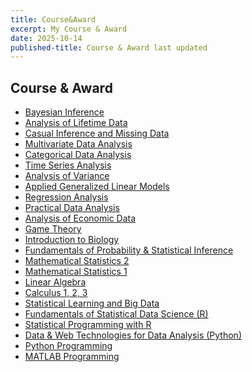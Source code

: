 ```yaml
---
title: Course&Award
excerpt: My Course & Award
date: 2025-10-14
published-title: Course & Award last updated
---
```


<script async src="https://pagead2.googlesyndication.com/pagead/js/adsbygoogle.js?client=ca-pub-6878992848042528"
     crossorigin="anonymous"></script>

## Course & Award

- [Bayesian Inference](https://selfservice.brown.edu/ss/bwckctlg.p_disp_course_detail?cat_term_in=201420&subj_code_in=PHP&crse_numb_in=2530)
- [Analysis of Lifetime Data](https://selfservice.brown.edu/ss/bwckctlg.p_disp_course_detail?cat_term_in=201510&subj_code_in=PHP&crse_numb_in=2602)
- [Casual Inference and Missing Data](https://selfservice.brown.edu/ss/bwckctlg.p_disp_course_detail?cat_term_in=201610&subj_code_in=PHP&crse_numb_in=2610)
- [Multivariate Data Analysis](https://statistics.ucdavis.edu/expanded-descriptions/135)
- [Categorical Data Analysis](https://catalog.ucdavis.edu/courses-subject-code/sta/)
- [Time Series Analysis](https://statistics.ucdavis.edu/expanded-descriptions/137)
- [Analysis of Variance](https://statistics.ucdavis.edu/expanded-descriptions/106)
- [Applied Generalized Linear Models](https://selfservice.brown.edu/ss/bwckctlg.p_disp_course_detail?cat_term_in=201720&subj_code_in=PHP&crse_numb_in=2514)
- [Regression Analysis](https://statistics.ucdavis.edu/expanded-descriptions/108)
- [Practical Data Analysis](https://selfservice.brown.edu/ss/bwckctlg.p_disp_course_detail?cat_term_in=201510&subj_code_in=PHP&crse_numb_in=2550)
- [Analysis of Economic Data](https://cameron.econ.ucdavis.edu/e102/e102.html)
- [Game Theory](https://economics.ucdavis.edu/economics-122-game-theory)
- [Introduction to Biology](https://catalog.ucdavis.edu/courses-subject-code/bis/)
- [Fundamentals of Probability & Statistical Inference](https://selfservice.brown.edu/ss/bwckctlg.p_disp_course_detail?cat_term_in=201510&subj_code_in=PHP&crse_numb_in=2515)
- [Mathematical Statistics 2](https://statistics.ucdavis.edu/expanded-descriptions/130B)
- [Mathematical Statistics 1](https://statistics.ucdavis.edu/expanded-descriptions/130A)
- [Linear Algebra](https://catalog.ucdavis.edu/courses-subject-code/mat/)
- [Calculus 1, 2, 3](https://catalog.ucdavis.edu/courses-subject-code/mat/)
- [Statistical Learning and Big Data](https://selfservice.brown.edu/ss/bwckctlg.p_disp_course_detail?cat_term_in=201620&subj_code_in=PHP&crse_numb_in=2650)
- [Fundamentals of Statistical Data Science (R)](https://statistics.ucdavis.edu/expanded-descriptions/141A)
- [Statistical Programming with R](https://selfservice.brown.edu/ss/bwckctlg.p_disp_course_detail?cat_term_in=201720&subj_code_in=PHP&crse_numb_in=2560)
- [Data & Web Technologies for Data Analysis (Python)](https://statistics.ucdavis.edu/expanded-descriptions/141B)
- [Python Programming](https://cs.ucdavis.edu/schedules-classes/ecs-032a-introduction-programming)
- [MATLAB Programming](https://catalog.ucdavis.edu/courses-subject-code/eng/)
